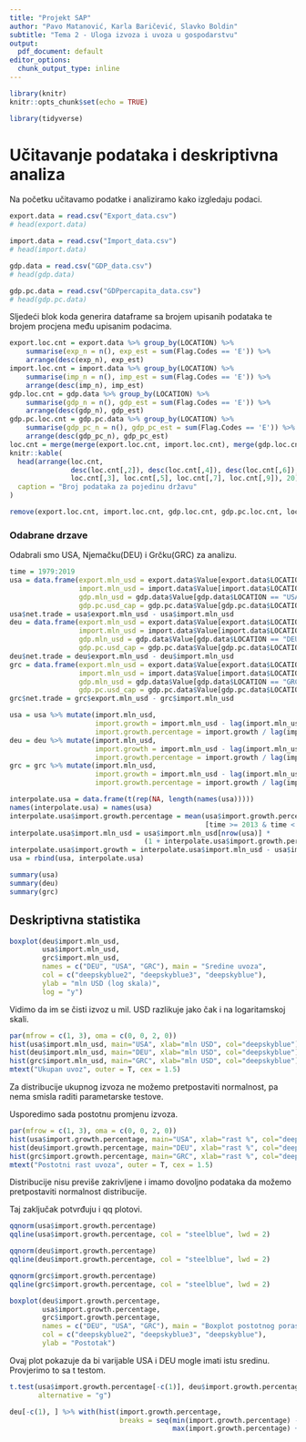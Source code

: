 ```yaml
---
title: "Projekt SAP"
author: "Pavo Matanović, Karla Baričević, Slavko Boldin"
subtitle: "Tema 2 - Uloga izvoza i uvoza u gospodarstvu"
output:
  pdf_document: default
editor_options: 
  chunk_output_type: inline
---
```


```r
library(knitr)
knitr::opts_chunk$set(echo = TRUE)

library(tidyverse)
```

# Učitavanje podataka i deskriptivna analiza

Na početku učitavamo podatke i analiziramo kako izgledaju podaci.

```r
export.data = read.csv("Export_data.csv")
# head(export.data)

import.data = read.csv("Import_data.csv")
# head(import.data)

gdp.data = read.csv("GDP_data.csv")
# head(gdp.data)

gdp.pc.data = read.csv("GDPpercapita_data.csv")
# head(gdp.pc.data)
```

Sljedeći blok koda generira dataframe sa brojem upisanih podataka te brojem procjena među upisanim podacima.

```r
export.loc.cnt = export.data %>% group_by(LOCATION) %>%
    summarise(exp_n = n(), exp_est = sum(Flag.Codes == 'E')) %>%
    arrange(desc(exp_n), exp_est)
import.loc.cnt = import.data %>% group_by(LOCATION) %>%
    summarise(imp_n = n(), imp_est = sum(Flag.Codes == 'E')) %>%
    arrange(desc(imp_n), imp_est)
gdp.loc.cnt = gdp.data %>% group_by(LOCATION) %>%
    summarise(gdp_n = n(), gdp_est = sum(Flag.Codes == 'E')) %>%
    arrange(desc(gdp_n), gdp_est)
gdp.pc.loc.cnt = gdp.pc.data %>% group_by(LOCATION) %>%
    summarise(gdp_pc_n = n(), gdp_pc_est = sum(Flag.Codes == 'E')) %>%
    arrange(desc(gdp_pc_n), gdp_pc_est)
loc.cnt = merge(merge(export.loc.cnt, import.loc.cnt), merge(gdp.loc.cnt, gdp.pc.loc.cnt))
knitr::kable(
  head(arrange(loc.cnt,
               desc(loc.cnt[,2]), desc(loc.cnt[,4]), desc(loc.cnt[,6]), desc(loc.cnt[,8]),
               loc.cnt[,3], loc.cnt[,5], loc.cnt[,7], loc.cnt[,9]), 20),
  caption = "Broj podataka za pojedinu državu"
)
```

```r
remove(export.loc.cnt, import.loc.cnt, gdp.loc.cnt, gdp.pc.loc.cnt, loc.cnt)
```

### Odabrane drzave
Odabrali smo USA, Njemačku(DEU) i Grčku(GRC) za analizu.

```r
time = 1979:2019
usa = data.frame(export.mln_usd = export.data$Value[export.data$LOCATION == "USA"],
                 import.mln_usd = import.data$Value[import.data$LOCATION == "USA"],
                 gdp.mln_usd = gdp.data$Value[gdp.data$LOCATION == "USA"],
                 gdp.pc.usd_cap = gdp.pc.data$Value[gdp.pc.data$LOCATION == "USA"])
usa$net.trade = usa$export.mln_usd - usa$import.mln_usd
deu = data.frame(export.mln_usd = export.data$Value[export.data$LOCATION == "DEU"],
                 import.mln_usd = import.data$Value[import.data$LOCATION == "DEU"],
                 gdp.mln_usd = gdp.data$Value[gdp.data$LOCATION == "DEU"],
                 gdp.pc.usd_cap = gdp.pc.data$Value[gdp.pc.data$LOCATION == "DEU"])
deu$net.trade = deu$export.mln_usd - deu$import.mln_usd
grc = data.frame(export.mln_usd = export.data$Value[export.data$LOCATION == "GRC"],
                 import.mln_usd = import.data$Value[import.data$LOCATION == "GRC"],
                 gdp.mln_usd = gdp.data$Value[gdp.data$LOCATION == "GRC"],
                 gdp.pc.usd_cap = gdp.pc.data$Value[gdp.pc.data$LOCATION == "GRC"])
grc$net.trade = grc$export.mln_usd - grc$import.mln_usd
```

```r
usa = usa %>% mutate(import.mln_usd,
                     import.growth = import.mln_usd - lag(import.mln_usd),
                     import.growth.percentage = import.growth / lag(import.mln_usd) * 100)
deu = deu %>% mutate(import.mln_usd, 
                     import.growth = import.mln_usd - lag(import.mln_usd),
                     import.growth.percentage = import.growth / lag(import.mln_usd) * 100)
grc = grc %>% mutate(import.mln_usd,
                     import.growth = import.mln_usd - lag(import.mln_usd),
                     import.growth.percentage = import.growth / lag(import.mln_usd) * 100)
```

```r
interpolate.usa = data.frame(t(rep(NA, length(names(usa)))))
names(interpolate.usa) = names(usa)
interpolate.usa$import.growth.percentage = mean(usa$import.growth.percentage
                                                [time >= 2013 & time < 2019])
interpolate.usa$import.mln_usd = usa$import.mln_usd[nrow(usa)] *
                                 (1 + interpolate.usa$import.growth.percentage / 100)
interpolate.usa$import.growth = interpolate.usa$import.mln_usd - usa$import.mln_usd[nrow(usa)]
usa = rbind(usa, interpolate.usa)
```

```r
summary(usa)
summary(deu)
summary(grc)
```

## Deskriptivna statistika

```r
boxplot(deu$import.mln_usd,
        usa$import.mln_usd,
        grc$import.mln_usd,
        names = c("DEU", "USA", "GRC"), main = "Sredine uvoza",
        col = c("deepskyblue2", "deepskyblue3", "deepskyblue"),
        ylab = "mln USD (log skala)",
        log = "y")
```

Vidimo da im se čisti izvoz u mil. USD razlikuje jako čak i na logaritamskoj skali.

```r
par(mfrow = c(1, 3), oma = c(0, 0, 2, 0))
hist(usa$import.mln_usd, main="USA", xlab="mln USD", col="deepskyblue")
hist(deu$import.mln_usd, main="DEU", xlab="mln USD", col="deepskyblue")
hist(grc$import.mln_usd, main="GRC", xlab="mln USD", col="deepskyblue")
mtext("Ukupan uvoz", outer = T, cex = 1.5)
```

Za distribucije ukupnog izvoza ne možemo pretpostaviti normalnost, pa nema smisla raditi parametarske testove.

Usporedimo sada postotnu promjenu izvoza.

```r
par(mfrow = c(1, 3), oma = c(0, 0, 2, 0))
hist(usa$import.growth.percentage, main="USA", xlab="rast %", col="deepskyblue")
hist(deu$import.growth.percentage, main="DEU", xlab="rast %", col="deepskyblue")
hist(grc$import.growth.percentage, main="GRC", xlab="rast %", col="deepskyblue")
mtext("Postotni rast uvoza", outer = T, cex = 1.5)
```

Distribucije nisu previše zakrivljene i imamo dovoljno podataka da možemo pretpostaviti normalnost distribucije.

Taj zaključak potvrđuju i qq plotovi.

```r
qqnorm(usa$import.growth.percentage)
qqline(usa$import.growth.percentage, col = "steelblue", lwd = 2)

qqnorm(deu$import.growth.percentage)
qqline(deu$import.growth.percentage, col = "steelblue", lwd = 2)

qqnorm(grc$import.growth.percentage)
qqline(grc$import.growth.percentage, col = "steelblue", lwd = 2)
```

```r
boxplot(deu$import.growth.percentage,
        usa$import.growth.percentage,
        grc$import.growth.percentage,
        names = c("DEU", "USA", "GRC"), main = "Boxplot postotnog porasta uvoza",
        col = c("deepskyblue2", "deepskyblue3", "deepskyblue"),
        ylab = "Postotak")
```

Ovaj plot pokazuje da bi varijable USA i DEU mogle imati istu sredinu. Provjerimo to sa t testom.

```r
t.test(usa$import.growth.percentage[-c(1)], deu$import.growth.percentage[-c(1)],
       alternative = "g")
```

```r
deu[-c(1), ] %>% with(hist(import.growth.percentage,
                           breaks = seq(min(import.growth.percentage) - 0.5,
                                        max(import.growth.percentage) + 0.5, length.out = 9)))
```



